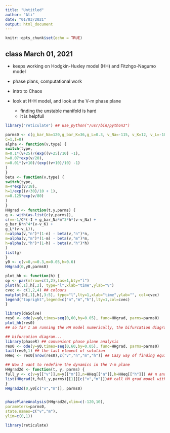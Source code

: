 ```yaml
---
title: "Untitled"
author: "Ali"
date: "01/03/2021"
output: html_document
---
```


```r
knitr::opts_chunk$set(echo = TRUE)
```

## class March 01, 2021

- keeps working on Hodgkin-Huxley model (HH) and Fitzhgo-Nagumo model
- phase plans, computational work
- intro to Chaos

- look at H-H model, and look at the V-m phase plane
  - finding the unstable manifold is hard
  - it is helpfull

```r
library("reticulate") ## use_python("/usr/bin/python3")
```

```r
parms0 <- c(g_bar_Na=120,g_bar_K=36,g_L=0.3, v_Na=-115, v_K=12, v_L=-10.5989,
C=1,I=0)
alpha <- function(v,type) {
switch(type,
m=0.1*(v+25)/(exp((v+25)/10) -1),
h=0.07*exp(v/20),
n=0.01*(v+10)/(exp((v+10)/10) -1)
)
}
beta <- function(v,type) {
switch(type,
m=4*exp(v/18),
h=1/exp((v+30)/10 + 1),
n=0.125*exp(v/80)
)
}
HHgrad <- function(t,y,parms) {
g <- with(as.list(c(y,parms)),
c(v=-1/C*(-I + g_bar_Na*m^3*h*(v-v_Na) +
g_bar_K*n^4*(v-v_K) +
g_L*(v-v_L)),
n=alpha(v,"n")*(1-n) - beta(v,"n")*n,
m=alpha(v,"m")*(1-m) - beta(v,"m")*m,
h=alpha(v,"h")*(1-h) - beta(v,"h")*h)
)
list(g)
}
y0 <- c(v=0,n=0.3,m=0.05,h=0.6)
HHgrad(0,y0,parms0)

plot_hh <- function(h) {
op <- par(mfrow=c(1,2),las=1,bty="l")
plot(h[,1],h[,2], type="l",xlab="time",ylab="V")
cvec <- c(1,2,4) ## colours
matplot(h[,1],h[,3:5], type="l",lty=1,xlab="time",ylab="", col=cvec)
legend("topright",legend=c("n","m","h"),lty=1,col=cvec)
}

library(deSolve)
res0 <- ode(y=y0,times=seq(0,60,by=0.05), func=HHgrad, parms=parms0)
plot_hh(res0)
## so far I am running the HH model numerically, the bifurcation diagram is more systematic

## bifurcation diagram...
library(phaseR) ## convenient phase plane analysis 
res0 <- ode(y=y0,times=seq(0,60,by=0.05), func=HHgrad, parms=parms0)
tail(res0,1) ## the last element of solution
HHeq <- res0[nrow(res0),c("v","n","m","h")] ## Lazy way of finding equilibria

## Now I want to redefine the dynamics in the V-m plane
HHgrad2d <- function(t, y, parms) {
full_y <- c(v=y[["v"]],m=y[["m"]],n=HHeq[["n"]],h=HHeq[["h"]]) ## n and h are set at the equil value
list(HHgrad(t,full_y,parms)[[1]][c("v","m")])## call HH grad model with n & h set at equi, rerun and pull out the v and m values and put it back to the list
}
HHgrad2d(0,y0[c("v","m")], parms0)


phasePlaneAnalysis(HHgrad2d,xlim=c(-120,10),
parameters=parms0,
state.names=c("v","m"),
ylim=c(0,1))
```


```r
library(reticulate)

```



